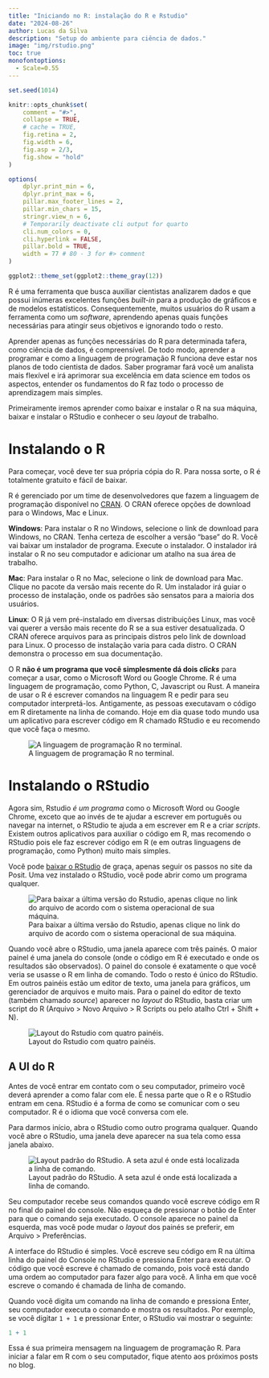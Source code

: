 ```yaml
---
title: "Iniciando no R: instalação do R e Rstudio"
date: "2024-08-26"
author: Lucas da Silva
description: "Setup do ambiente para ciência de dados."
image: "img/rstudio.png"
toc: true
monofontoptions: 
  - Scale=0.55
---
```


```r
set.seed(1014)

knitr::opts_chunk$set(
    comment = "#>",
    collapse = TRUE,
    # cache = TRUE,
    fig.retina = 2,
    fig.width = 6,
    fig.asp = 2/3,
    fig.show = "hold"
)

options(
    dplyr.print_min = 6,
    dplyr.print_max = 6,
    pillar.max_footer_lines = 2,
    pillar.min_chars = 15,
    stringr.view_n = 6,
    # Temporarily deactivate cli output for quarto
    cli.num_colors = 0,
    cli.hyperlink = FALSE,
    pillar.bold = TRUE,
    width = 77 # 80 - 3 for #> comment
)

ggplot2::theme_set(ggplot2::theme_gray(12))
```

R é uma ferramenta que busca auxiliar cientistas analizarem dados e que possui inúmeras excelentes funções *built-in* para a produção de gráficos e de modelos estatísticos. Consequentemente, muitos usuários do R usam a ferramenta como um *software*, aprendendo apenas quais funções necessárias para atingir seus objetivos e ignorando todo o resto.

Aprender apenas as funções necessárias do R para determinada tafera, como ciência de dados, é compreensível. De todo modo, aprender a programar e como a linguagem de programação R funciona deve estar nos planos de todo cientista de dados. Saber programar fará você um analista mais flexível e irá aprimorar sua excelência em data science em todos os aspectos, entender os fundamentos do R faz todo o processo de aprendizagem mais simples.

Primeiramente iremos aprender como baixar e instalar o R na sua máquina, baixar e instalar o RStudio e conhecer o seu *layout* de trabalho.

# Instalando o R

Para começar, você deve ter sua própria cópia do R. Para nossa sorte, o R é totalmente gratuito e fácil de baixar.

R é gerenciado por um time de desenvolvedores que fazem a linguagem de programação disponível no [CRAN](http://cran.r-project.org/){target="_blank"}. O CRAN oferece opções de download para o Windows, Mac e Linux.

**Windows**: Para instalar o R no Windows, selecione o link de download para Windows, no CRAN. Tenha certeza de escolher a versão "base" do R. Você vai baixar um instalador de programa. Execute o instalador. O instalador irá instalar o R no seu computador e adicionar um atalho na sua área de trabalho.

**Mac**: Para instalar o R no Mac, selecione o link de download para Mac. Clique no pacote da versão mais recente do R. Um instalador irá guiar o processo de instalação, onde os padrões são sensatos para a maioria dos usuários.

**Linux**: O R já vem pré-instalado em diversas distribuições Linux, mas você vai querer a versão mais recente do R se a sua estiver desatualizada. O CRAN oferece arquivos para as principais distros pelo link de download para Linux. O processo de instalação varia para cada distro. O CRAN demonstra o processo em sua documentação.

O R **não é um programa que você simplesmente dá dois *clicks*** para começar a usar, como o Microsoft Word ou Google Chrome. R é uma linguagem de programação, como Python, C, Javascript ou Rust. A maneira de usar o R é escrever comandos na linguagem R e pedir para seu computador interpretá-los. Antigamente, as pessoas executavam o código em R diretamente na linha de comando. Hoje em dia quase todo mundo usa um aplicativo para escrever código em R chamado RStudio e eu recomendo que você faça o mesmo.

![A linguagem de programação R no terminal.](img/r-console.png)

# Instalando o RStudio

Agora sim, Rstudio *é um programa* como o Microsoft Word ou Google Chrome, exceto que ao invés de te ajudar a escrever em português ou navegar na internet, o RStudio te ajuda a em escrever em R e a criar *scripts*. Existem outros aplicativos para auxiliar o código em R, mas recomendo o RStudio pois ele faz escrever código em R (e em outras linguagens de programação, como Python) muito mais simples.

Você pode [baixar o RStudio](https://posit.co/download/rstudio-desktop/){target="_blank"} de graça, apenas seguir os passos no site da Posit. Uma vez instalado o RStudio, você pode abrir como um programa qualquer.

![Para baixar a última versão do Rstudio, apenas clique no link do arquivo de acordo com o sistema operacional de sua máquina.](img/posit.png)

Quando você abre o RStudio, uma janela aparece com três painés. O maior painel é uma janela do console (onde o código em R é executado e onde os resultados são observados). O painel do console é exatamente o que você veria se usasse o R em linha de comando. Todo o resto é único do RStudio. Em outros painéis estão um editor de texto, uma janela para gráficos, um gerenciador de arquivos e muito mais. Para o painel do editor de texto (também chamado *source*) aparecer no *layout* do RStudio, basta criar um script do R (Arquivo \> Novo Arquivo \> R Scripts ou pelo atalho Ctrl + Shift + N).

![Layout do Rstudio com quatro painéis.](img/rstudio-panes.jpeg)

## A UI do R

Antes de você entrar em contato com o seu computador, primeiro você deverá aprender a como falar com ele. É nessa parte que o R e o RStudio entram em cena. RStudio é a forma de como se comunicar com o seu computador. R é o idioma que você conversa com ele.

Para darmos início, abra o RStudio como outro programa qualquer. Quando você abre o RStudio, uma janela deve aparecer na sua tela como essa janela abaixo.

![Layout padrão do RStudio. A seta azul é onde está localizada a linha de comando.](img/ui.png)

Seu computador recebe seus comandos quando você escreve código em R no final do painel do console. Não esqueça de pressionar o botão de Enter para que o comando seja executado. O console aparece no painel da esquerda, mas você pode mudar o *layout* dos painés se preferir, em Arquivo \> Preferências.

A interface do RStudio é simples. Você escreve seu código em R na última linha do painel do Console no RStudio e pressiona Enter para executar. O código que você escreve é chamado de comando, pois você está dando uma ordem ao computador para fazer algo para você. A linha em que você escreve o comando é chamada de linha de comando.

Quando você digita um comando na linha de comando e pressiona Enter, seu computador executa o comando e mostra os resultados. Por exemplo, se você digitar `1 + 1` e pressionar Enter, o RStudio vai mostrar o seguinte:

```r
1 + 1
```

Essa é sua primeira mensagem na linguagem de programação R. Para iniciar a falar em R com o seu computador, fique atento aos próximos posts no blog.
